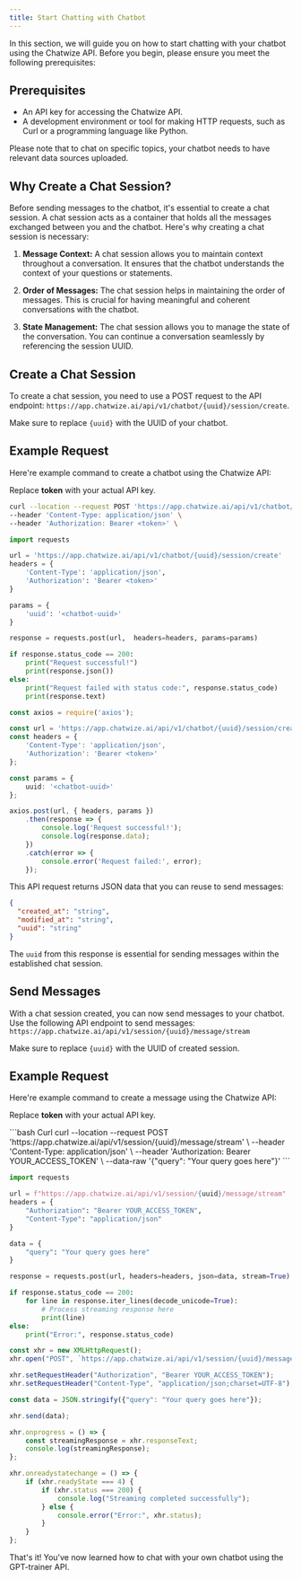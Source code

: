 ```yaml
---
title: Start Chatting with Chatbot
---
```


In this section, we will guide you on how to start chatting with your chatbot using the Chatwize API. 
Before you begin, please ensure you meet the following prerequisites:

## Prerequisites

- An API key for accessing the Chatwize API.
- A development environment or tool for making HTTP requests, such as Curl or a programming language like Python.

<Note>
    Please note that to chat on specific topics, your chatbot needs to have relevant data sources uploaded.
</Note>

## Why Create a Chat Session?

Before sending messages to the chatbot, it's essential to create a chat session. A chat session acts as a container that holds all the messages exchanged between you and the chatbot. Here's why creating a chat session is necessary:

1. **Message Context:** A chat session allows you to maintain context throughout a conversation. It ensures that the chatbot understands the context of your questions or statements.

2. **Order of Messages:** The chat session helps in maintaining the order of messages. This is crucial for having meaningful and coherent conversations with the chatbot.

3. **State Management:** The chat session allows you to manage the state of the conversation. You can continue a conversation seamlessly by referencing the session UUID.

## Create a Chat Session

To create a chat session, you need to use a POST request to the API endpoint: `https://app.chatwize.ai/api/v1/chatbot/{uuid}/session/create`.

<Warning>Make sure to replace `{uuid}` with the UUID of your chatbot.</Warning>

## Example Request

Here're example command to create a chatbot using the Chatwize API:

<Warning>Replace **token** with your actual API key.</Warning>

<CodeGroup>

```bash Curl
curl --location --request POST 'https://app.chatwize.ai/api/v1/chatbot/{uuid}/session/create' \
--header 'Content-Type: application/json' \
--header 'Authorization: Bearer <token>' \
```

```py Python
import requests

url = 'https://app.chatwize.ai/api/v1/chatbot/{uuid}/session/create'
headers = {
    'Content-Type': 'application/json',
    'Authorization': 'Bearer <token>'
}

params = {
    'uuid': '<chatbot-uuid>'
}

response = requests.post(url,  headers=headers, params=params)

if response.status_code == 200:
    print("Request successful!")
    print(response.json())
else:
    print("Request failed with status code:", response.status_code)
    print(response.text)
```

```ts JavaScript
const axios = require('axios');

const url = 'https://app.chatwize.ai/api/v1/chatbot/{uuid}/session/create';
const headers = {
    'Content-Type': 'application/json',
    'Authorization': 'Bearer <token>'
};

const params = {
    uuid: '<chatbot-uuid>'
};

axios.post(url, { headers, params })
    .then(response => {
        console.log('Request successful!');
        console.log(response.data);
    })
    .catch(error => {
        console.error('Request failed:', error);
    });
```

</CodeGroup>

This API request returns JSON data that you can reuse to send messages:

```json
{
  "created_at": "string",
  "modified_at": "string",
  "uuid": "string"
}
```

The `uuid` from this response is essential for sending messages within the established chat session.

## Send Messages

With a chat session created, you can now send messages to your chatbot. Use the following API endpoint to send messages:
`https://app.chatwize.ai/api/v1/session/{uuid}/message/stream`

<Warning>Make sure to replace `{uuid}` with the UUID of created session.</Warning>

## Example Request

Here're example command to create a message using the Chatwize API:

<Warning>Replace **token** with your actual API key.</Warning>

<CodeGroup>
    ```bash Curl
curl --location --request POST 'https://app.chatwize.ai/api/v1/session/{uuid}/message/stream' \
--header 'Content-Type: application/json' \
--header 'Authorization: Bearer YOUR_ACCESS_TOKEN' \
--data-raw '{"query": "Your query goes here"}'
```

```py Python
import requests

url = f"https://app.chatwize.ai/api/v1/session/{uuid}/message/stream"
headers = {
    "Authorization": "Bearer YOUR_ACCESS_TOKEN",
    "Content-Type": "application/json"
}

data = {
    "query": "Your query goes here"
}

response = requests.post(url, headers=headers, json=data, stream=True)

if response.status_code == 200:
    for line in response.iter_lines(decode_unicode=True):
        # Process streaming response here
        print(line)
else:
    print("Error:", response.status_code)
```

```ts JavaScript
const xhr = new XMLHttpRequest();
xhr.open("POST", `https://app.chatwize.ai/api/v1/session/{uuid}/message/stream`, true);

xhr.setRequestHeader("Authorization", "Bearer YOUR_ACCESS_TOKEN");
xhr.setRequestHeader("Content-Type", "application/json;charset=UTF-8");

const data = JSON.stringify({"query": "Your query goes here"});

xhr.send(data);

xhr.onprogress = () => {
    const streamingResponse = xhr.responseText;
    console.log(streamingResponse);
};

xhr.onreadystatechange = () => {
    if (xhr.readyState === 4) {
        if (xhr.status === 200) {
            console.log("Streaming completed successfully");
        } else {
            console.error("Error:", xhr.status);
        }
    }
};
```
</CodeGroup>

That's it! You've now learned how to chat with your own chatbot using the GPT-trainer API.
